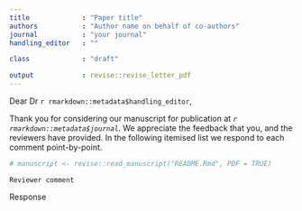 ```yaml
---
title             : "Paper title"
authors           : "Author name on behalf of co-authors"
journal           : "your journal"
handling_editor   : ""

class             : "draft"

output            : revise::revise_letter_pdf
---
```


Dear Dr `r rmarkdown::metadata$handling_editor`,

Thank you for considering our manuscript for publication at _`r rmarkdown::metadata$journal`_. We appreciate the feedback that you, and the reviewers have provided. In the following itemised list we respond to each comment point-by-point.

```r
# manuscript <- revise::read_manuscript("README.Rmd", PDF = TRUE)
```

```asis
Reviewer comment

```

Response

\clearpage


<!-- Remove comment to include references
# References {-}

::: {#refs custom-style="Bibliography"}
:::
-->

